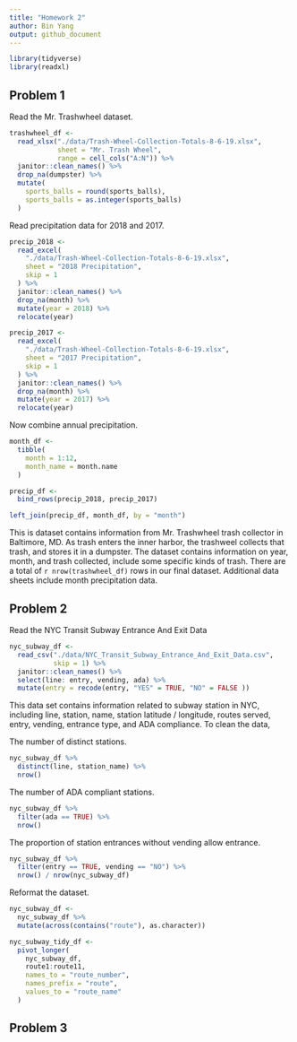 ```yaml
---
title: "Homework 2"
author: Bin Yang
output: github_document
---
```


```r
library(tidyverse)
library(readxl)
```

## Problem 1

Read the Mr. Trashwheel dataset.

```r
trashwheel_df <- 
  read_xlsx("./data/Trash-Wheel-Collection-Totals-8-6-19.xlsx",
            sheet = "Mr. Trash Wheel", 
            range = cell_cols("A:N")) %>% 
  janitor::clean_names() %>% 
  drop_na(dumpster) %>% 
  mutate(
    sports_balls = round(sports_balls),
    sports_balls = as.integer(sports_balls)
  )
```

Read precipitation data for 2018 and 2017.

```r
precip_2018 <- 
  read_excel(
    "./data/Trash-Wheel-Collection-Totals-8-6-19.xlsx",
    sheet = "2018 Precipitation",
    skip = 1
  ) %>% 
  janitor::clean_names() %>% 
  drop_na(month) %>% 
  mutate(year = 2018) %>% 
  relocate(year)

precip_2017 <- 
  read_excel(
    "./data/Trash-Wheel-Collection-Totals-8-6-19.xlsx",
    sheet = "2017 Precipitation",
    skip = 1
  ) %>% 
  janitor::clean_names() %>% 
  drop_na(month) %>% 
  mutate(year = 2017) %>% 
  relocate(year)
```

Now combine annual precipitation. 

```r
month_df <-  
  tibble(
    month = 1:12,
    month_name = month.name
  )

precip_df <- 
  bind_rows(precip_2018, precip_2017)

left_join(precip_df, month_df, by = "month") 
```

This is dataset contains information from Mr. Trashwheel trash collector in Baltimore, MD. As trash enters the inner harbor, the trashweel collects that trash, and stores it in a dumpster. The dataset contains information on year, month, and trash collected, include some specific kinds of trash. There are a total of `r nrow(trashwheel_df)` rows in our final dataset. Additional data sheets include month precipitation data.  

## Problem 2

Read the NYC Transit Subway Entrance And Exit Data

```r
nyc_subway_df <- 
  read_csv("./data/NYC_Transit_Subway_Entrance_And_Exit_Data.csv", 
           skip = 1) %>% 
  janitor::clean_names() %>% 
  select(line: entry, vending, ada) %>% 
  mutate(entry = recode(entry, "YES" = TRUE, "NO" = FALSE ))
```
This data set contains information related to subway station in NYC, including line, station, name, station latitude / longitude, routes served, entry, vending, entrance type, and ADA compliance. To clean the data, 

The number of distinct stations.

```r
nyc_subway_df %>% 
  distinct(line, station_name) %>% 
  nrow()
```

The number of ADA compliant stations. 

```r
nyc_subway_df %>% 
  filter(ada == TRUE) %>% 
  nrow()
```

The proportion of station entrances without vending allow entrance. 

```r
nyc_subway_df %>% 
  filter(entry == TRUE, vending == "NO") %>% 
  nrow() / nrow(nyc_subway_df)
```

Reformat the dataset. 

```r
nyc_subway_df <- 
  nyc_subway_df %>% 
  mutate(across(contains("route"), as.character))
```

```r
nyc_subway_tidy_df <- 
  pivot_longer(
    nyc_subway_df,
    route1:route11,
    names_to = "route_number",
    names_prefix = "route",
    values_to = "route_name"
  )
```



## Problem 3 